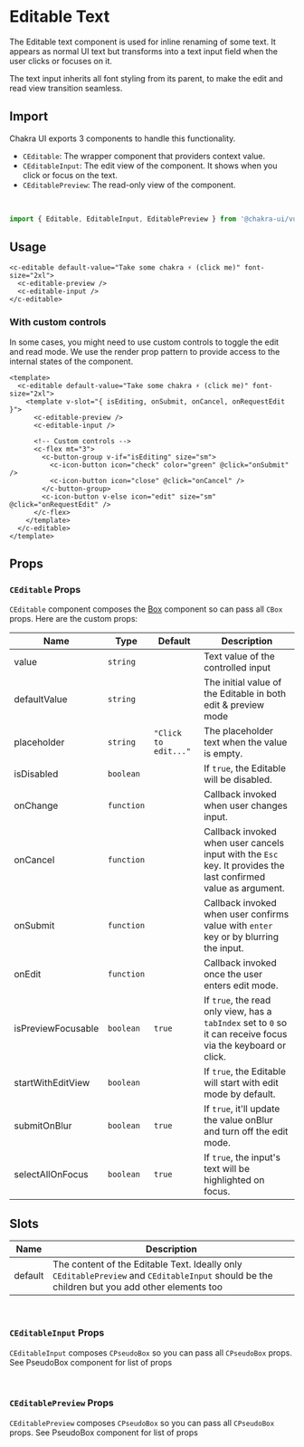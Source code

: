 
<SEO
  title="Editable Text"
  description="EditableText is used for inline renaming of some text. It appears as normal UI text but transforms into a text input field when the user clicks or focuses on it."
/>

# Editable Text

The Editable text component is used for inline renaming of some text. It appears as normal UI
text but transforms into a text input field when the user clicks or focuses on
it.

The text input inherits all font styling from its parent, to make the edit and
read view transition seamless.


## Import

Chakra UI exports 3 components to handle this functionality.

- `CEditable`: The wrapper component that providers context value.
- `CEditableInput`: The edit view of the component. It shows when you click or
  focus on the text.
- `CEditablePreview`: The read-only view of the component.

<br />

```js
import { Editable, EditableInput, EditablePreview } from '@chakra-ui/vue';
```

## Usage
```vue live=true
<c-editable default-value="Take some chakra ⚡️ (click me)" font-size="2xl">
  <c-editable-preview />
  <c-editable-input />
</c-editable>
```

### With custom controls

In some cases, you might need to use custom controls to toggle the edit and read
mode. We use the render prop pattern to provide access to the internal states of
the component.

```vue live=true
<template>
  <c-editable default-value="Take some chakra ⚡️ (click me)" font-size="2xl">
    <template v-slot="{ isEditing, onSubmit, onCancel, onRequestEdit }">
      <c-editable-preview />
      <c-editable-input />

      <!-- Custom controls -->
      <c-flex mt="3">
        <c-button-group v-if="isEditing" size="sm">
          <c-icon-button icon="check" color="green" @click="onSubmit" />
          <c-icon-button icon="close" @click="onCancel" />
        </c-button-group>
        <c-icon-button v-else icon="edit" size="sm" @click="onRequestEdit" />
      </c-flex>
    </template>
  </c-editable>
</template>
```


## Props

### `CEditable` Props

`CEditable` component composes the [Box](/box) component so can pass all `CBox`
props. Here are the custom props:

| Name               | Type              | Default              | Description                                                                                                                               |
| ------------------ | ----------------- | -------------------- | ----------------------------------------------------------------------------------------------------------------------------------------- |
| value              | `string`          |                      | Text value of the controlled input                                                                                                        |
| defaultValue       | `string`          |                      | The initial value of the Editable in both edit & preview mode                                                                             |
| placeholder        | `string`          | `"Click to edit..."` | The placeholder text when the value is empty.                                                                                             |
| isDisabled         | `boolean`         |                      | If `true`, the Editable will be disabled.                                                                                                 |
| onChange           | `function`            |                      | Callback invoked when user changes input.                                                                                                 |
| onCancel           | `function`          |                      | Callback invoked when user cancels input with the `Esc` key. It provides the last confirmed value as argument.                            |
| onSubmit           | `function`          |                      | Callback invoked when user confirms value with `enter` key or by blurring the input.                                                      |
| onEdit             | `function`          |                      | Callback invoked once the user enters edit mode.                                                                                          |
| isPreviewFocusable | `boolean`         | `true`               | If `true`, the read only view, has a `tabIndex` set to `0` so it can receive focus via the keyboard or click.                             |
| startWithEditView  | `boolean`         |                      | If `true`, the Editable will start with edit mode by default.                                                                             |
| submitOnBlur       | `boolean`         | `true`               | If `true`, it'll update the value onBlur and turn off the edit mode.                                                                      |
| selectAllOnFocus   | `boolean`         | `true`               | If `true`, the input's text will be highlighted on focus.                                                                                 |

## Slots
| Name       | Description                                                                                                                                  |
| ---------- | -------------------------------------------------------------------------------------------------------------------------------------------  |
| default    | The content of the Editable Text. Ideally only `CEditablePreview` and `CEditableInput` should be the children but you add other elements too |


<br />

### `CEditableInput` Props

`CEditableInput` composes `CPseudoBox` so you can pass all `CPseudoBox` props. See <nuxt-link to="/pseudobox#props">PseudoBox</nuxt-link> component for list of props

<br />

### `CEditablePreview` Props

`CEditablePreview` composes `CPseudoBox` so you can pass all `CPseudoBox` props. See <nuxt-link to="/pseudobox#props">PseudoBox</nuxt-link> component for list of props
